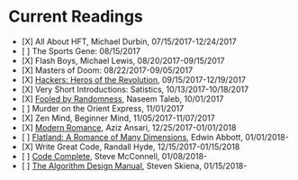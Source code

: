 = Current Readings =

* [X] All About HFT, Michael Durbin, 07/15/2017-12/24/2017
* [ ] The Sports Gene: 08/15/2017
* [X] Flash Boys, Michael Lewis, 08/20/2017-09/15/2017
* [X] Masters of Doom: 08/22/2017-09/05/2017
* [X] [[Hackers: Heros of the Revolution]], 09/15/2017-12/19/2017
* [X] Very Short Introductions: Satistics, 10/13/2017-10/18/2017
* [X] [[Fooled by Randomness]], Naseem Taleb, 10/01/2017
* [ ] Murder on the Orient Express, 11/01/2017
* [X] Zen Mind, Beginner Mind, 11/05/2017-11/07/2017
* [X] [[Modern Romance]], Aziz Ansari, 12/25/2017-01/01/2018
* [ ] [[Flatland: A Romance of Many Dimensions]], Edwin Abbott, 01/01/2018-
* [X] Write Great Code, Randall Hyde, 12/15/2017-01/15/2018
* [ ] [[Code Complete]], Steve McConnell, 01/08/2018-
* [ ] [[The Algorithm Design Manual]], Steven Skiena, 01/15/2018-
